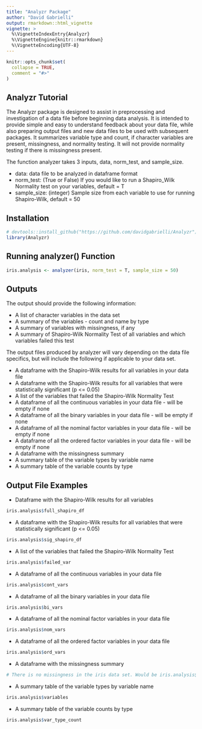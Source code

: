 ```yaml
---
title: "Analyzr Package"
author: "David Gabrielli"
output: rmarkdown::html_vignette
vignette: >
  %\VignetteIndexEntry{Analyzr}
  %\VignetteEngine{knitr::rmarkdown}
  %\VignetteEncoding{UTF-8}
---
```


```r
knitr::opts_chunk$set(
  collapse = TRUE,
  comment = "#>"
)
```

## Analyzr Tutorial

The Analyzr package is designed to assist in preprocessing and investigation of a data file before beginning data analysis. It is intended to provide simple and easy to understand feedback about your data file, while also preparing output files and new data files to be used with subsequent packages. It summarizes variable type and count, if character variables are present, missingness, and normality testing. It will not provide normality testing if there is missingness present.

The function analyzer takes 3 inputs, data, norm_test, and sample_size. 

* data: data file to be analyzed in dataframe format
* norm_test: (True or False) If you would like to run a Shapiro_Wilk Normality test on your variables, default = T
* sample_size: (integer) Sample size from each variable to use for running Shapiro-Wilk, default = 50

## Installation
```r

# devtools::install_github("https://github.com/davidgabrielli/Analyzr")
library(Analyzr)

```

## Running analyzer() Function 

```r

iris.analysis <- analyzer(iris, norm_test = T, sample_size = 50)

```

## Outputs

The output should provide the following information: 

* A list of character variables in the data set
* A summary of the variables - count and name by type
* A summary of variables with missingness, if any
* A summary of Shapiro-Wilk Normality Test of all variables and which variables failed this test

The output files produced by analyzer will vary depending on the data file specifics, but will include the following if applicable to your data set.

* A dataframe with the Shapiro-Wilk results for all variables in your data file
* A dataframe with the Shapiro-Wilk results for all variables that were statistically significant (p <= 0.05)
* A list of the variables that failed the Shapiro-Wilk Normality Test
* A dataframe of all the continuous variables in your data file - will be empty if none
* A dataframe of all the binary variables in your data file - will be empty if none
* A dataframe of all the nominal factor variables in your data file - will be empty if none
* A dataframe of all the ordered factor variables in your data file - will be empty if none
* A dataframe with the missingness summary
* A summary table of the variable types by variable name
* A summary table of the variable counts by type

## Output File Examples

- Dataframe with the Shapiro-Wilk results for all variables
```r
iris.analysis$full_shapiro_df
```

- A dataframe with the Shapiro-Wilk results for all variables that were statistically significant (p <= 0.05)
```r
iris.analysis$sig_shapiro_df
```

- A list of the variables that failed the Shapiro-Wilk Normality Test
```r
iris.analysis$failed_var
```

- A dataframe of all the continuous variables in your data file
```r
iris.analysis$cont_vars
```

- A dataframe of all the binary variables in your data file
```r
iris.analysis$bi_vars
```

- A dataframe of all the nominal factor variables in your data file
```r
iris.analysis$nom_vars
```

- A dataframe of all the ordered factor variables in your data file
```r
iris.analysis$ord_vars
```

- A dataframe with the missingness summary
```r
# There is no missingness in the iris data set. Would be iris.analysis$missin_info if there were.
```

- A summary table of the variable types by variable name
```r
iris.analysis$variables
```

- A summary table of the variable counts by type
```r
iris.analysis$var_type_count
```